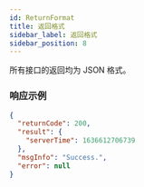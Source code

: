 ```yaml
---
id: ReturnFormat
title: 返回格式
sidebar_label: 返回格式
sidebar_position: 8
---
```


所有接口的返回均为 JSON 格式。

### 响应示例

```json title="响应"
{
  "returnCode": 200,
  "result": {
    "serverTime": 1636612706739
  },
  "msgInfo": "Success.",
  "error": null
}
```